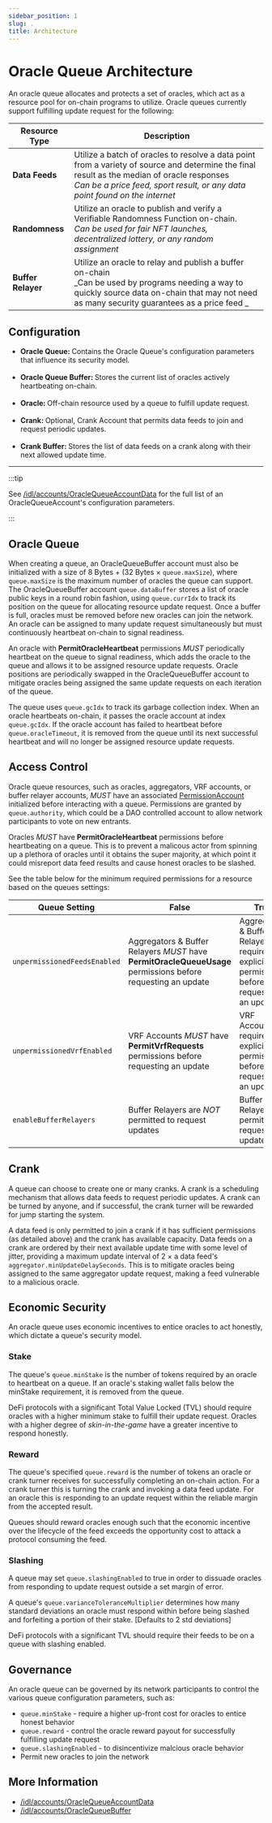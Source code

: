 ```yaml
---
sidebar_position: 1
slug: .
title: Architecture
---
```



# Oracle Queue Architecture

An oracle queue allocates and protects a set of oracles, which act as a resource pool for on-chain programs to utilize. Oracle queues currently support fulfilling update request for the following:

| Resource Type      | Description                                                                                                                                                                                                                     |
| ------------------ | ------------------------------------------------------------------------------------------------------------------------------------------------------------------------------------------------------------------------------- |
| **Data Feeds**     | Utilize a batch of oracles to resolve a data point from a variety of source and determine the final result as the median of oracle responses <br />_Can be a price feed, sport result, or any data point found on the internet_ |
| **Randomness**     | Utilize an oracle to publish and verify a Verifiable Randomness Function on-chain.<br />_Can be used for fair NFT launches, decentralized lottery, or any random assignment_                                                    |
| **Buffer Relayer** | Utilize an oracle to relay and publish a buffer on-chain<br />_Can be used by programs needing a way to quickly source data on-chain that may not need as many security guarantees as a price feed _                            |

## Configuration

<Grid container spacing={2}>
  <Grid item md={4} sm={12}>
    <ul>
      <li>
        <b>Oracle Queue: </b>Contains the Oracle Queue's configuration
        parameters that influence its security model.
      </li>
      <br />
      <li>
        <b>Oracle Queue Buffer: </b>Stores the current list of oracles actively
        heartbeating on-chain.
      </li>
      <br />
      <li>
        <b>Oracle: </b>Off-chain resource used by a queue to fulfill update
        request.
      </li>
      <br />
      <li>
        <b>Crank: </b>Optional, Crank Account that permits data feeds to join
        and request periodic updates.
      </li>
      <br />
      <li>
        <b>Crank Buffer: </b>Stores the list of data feeds on a crank along with
        their next allowed update time.
      </li>
    </ul>
  </Grid>
  <Grid item md={8} sm={12}>
    <MarkdownImage
      img="/img/queue/Oracle_Queue_Accounts.jpg"
      sx={{
        display: "flex",
      }}
    />
  </Grid>
</Grid>

<hr />

:::tip

See [/idl/accounts/OracleQueueAccountData](/idl/accounts/OracleQueueAccountData) for the full list of an OracleQueueAccount's configuration parameters.

:::

## Oracle Queue

When creating a queue, an OracleQueueBuffer account must also be initialized with a size of 8 Bytes + (32 Bytes × `queue.maxSize`), where `queue.maxSize` is the maximum number of oracles the queue can support. The OracleQueueBuffer account `queue.dataBuffer` stores a list of oracle public keys in a round robin fashion, using `queue.currIdx` to track its position on the queue for allocating resource update request. Once a buffer is full, oracles must be removed before new oracles can join the network. An oracle can be assigned to many update request simultaneously but must continuously heartbeat on-chain to signal readiness.

An oracle with **PermitOracleHeartbeat** permissions _MUST_ periodically heartbeat on the queue to signal readiness, which adds the oracle to the queue and allows it to be assigned resource update requests. Oracle positions are periodically swapped in the OracleQueueBuffer account to mitigate oracles being assigned the same update requests on each iteration of the queue.

The queue uses `queue.gcIdx` to track its garbage collection index. When an oracle heartbeats on-chain, it passes the oracle account at index `queue.gcIdx`. If the oracle account has failed to heartbeat before `queue.oracleTimeout`, it is removed from the queue until its next successful heartbeat and will no longer be assigned resource update requests.

## Access Control

Oracle queue resources, such as oracles, aggregators, VRF accounts, or buffer relayer accounts, _MUST_ have an associated [PermissionAccount](/idl/accounts/PermissionAccountData) initialized before interacting with a queue. Permissions are granted by `queue.authority`, which could be a DAO controlled account to allow network participants to vote on new entrants.

Oracles _MUST_ have **PermitOracleHeartbeat** permissions before heartbeating on a queue. This is to prevent a malicous actor from spinning up a plethora of oracles until it obtains the super majority, at which point it could misreport data feed results and cause honest oracles to be slashed.

See the table below for the minimum required permissions for a resource based on the queues settings:

| Queue Setting                | False                                                                                                        | True                                                                                      |
| ---------------------------- | ------------------------------------------------------------------------------------------------------------ | ----------------------------------------------------------------------------------------- |
| `unpermissionedFeedsEnabled` | Aggregators & Buffer Relayers _MUST_ have **PermitOracleQueueUsage** permissions before requesting an update | Aggregators & Buffer Relayers require no explicit permissions before requesting an update |
| `unpermissionedVrfEnabled`   | VRF Accounts _MUST_ have **PermitVrfRequests** permissions before requesting an update                       | VRF Accounts require no explicit permissions before requesting an update                  |
| `enableBufferRelayers`       | Buffer Relayers are _NOT_ permitted to request updates                                                       | Buffer Relayers are permitted to request updates                                          |

<!--
TODO:
 - consecutiveFeedFailureLimit
 - consecutiveOracleFailureLimit
 - feedProbationPeriod
-->

## Crank

A queue can choose to create one or many cranks. A crank is a scheduling mechanism that allows data feeds to request periodic updates. A crank can be turned by anyone, and if successful, the crank turner will be rewarded for jump starting the system.

A data feed is only permitted to join a crank if it has sufficient permissions (as detailed above) and the crank has available capacity. Data feeds on a crank are ordered by their next available update time with some level of jitter, providing a maximum update interval of 2 × a data feed's `aggregator.minUpdateDelaySeconds`. This is to mitigate oracles being assigned to the same aggregator update request, making a feed vulnerable to a malicious oracle.

## Economic Security

An oracle queue uses economic incentives to entice oracles to act honestly, which dictate a queue's security model.

### Stake

The queue's `queue.minStake` is the number of tokens required by an oracle to heartbeat on a queue. If an oracle's staking wallet falls below the minStake requirement, it is removed from the queue.

DeFi protocols with a significant Total Value Locked (TVL) should require oracles with a higher minimum stake to fulfill their update request. Oracles with a higher degree of _skin-in-the-game_ have a greater incentive to respond honestly.

### Reward

The queue's specified `queue.reward` is the number of tokens an oracle or crank turner receives for successfully completing an on-chain action. For a crank turner this is turning the crank and invoking a data feed update. For an oracle this is responding to an update request within the reliable margin from the accepted result.

Queues should reward oracles enough such that the economic incentive over the lifecycle of the feed exceeds the opportunity cost to attack a protocol consuming the feed.

### Slashing

A queue may set `queue.slashingEnabled` to true in order to dissuade oracles from responding to update request outside a set margin of error.

A queue's `queue.varianceToleranceMultiplier` determines how many standard deviations an oracle must respond within before being slashed and forfeiting a portion of their stake. [Defaults to 2 std deviations]

DeFi protocols with a significant TVL should require their feeds to be on a queue with slashing enabled.

## Governance

An oracle queue can be governed by its network participants to control the various queue configuration parameters, such as:

- `queue.minStake` - require a higher up-front cost for oracles to entice honest behavior
- `queue.reward` - control the oracle reward payout for successfully fulfilling update request
- `queue.slashingEnabled` - to disincentivize malcious oracle behavior
- Permit new oracles to join the network

## More Information

- [/idl/accounts/OracleQueueAccountData](/idl/accounts/OracleQueueAccountData)
- [/idl/accounts/OracleQueueBuffer](/idl/accounts/OracleQueueBuffer)
